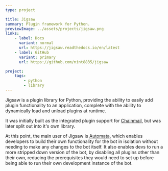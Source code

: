 ```yaml
---
type: project

title: Jigsaw
summary: Plugin framework for Python.
previewImage: ../assets/projects/jigsaw.png
links:
    - label: Docs
      variant: normal
      url: https://jigsaw.readthedocs.io/en/latest
    - label: GitHub
      variant: primary
      url: https://github.com/nint8835/jigsaw

project:
    tags:
        - python
        - library
---
```


Jigsaw is a plugin library for Python, providing the ability to easily add plugin functionality to an application, complete with the ability to dynamically load and unload plugins at runtime.

It was initially built as the integrated plugin support for [Chainmail](/projects/chainmail), but was later split out into it's own library.

At this point, the main user of Jigsaw is [Automata](/projects/automata), which enables developers to build their own functionality for the bot in isolation without needing to make any changes to the bot itself.
It also enables devs to run a more stripped down version of the bot, by disabling all plugins other than their own, reducing the prerequisites they would need to set up before being able to run their own development instance of the bot.
